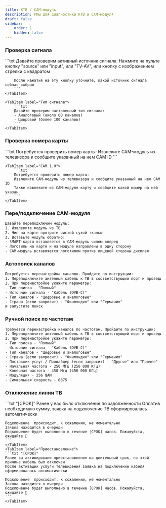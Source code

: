 ```yaml
---
title: КТВ / CAM-модуль
description: РМы для диагностики КТВ и CAM-модуля
draft: false
sidebar:
    order: 1
    hidden: false
---
```



### Проверка сигнала

<Tabs>
    <TabItem label="Источник сигнала">
        ```txt
        Давайте проверим активный источник сигнала:
        Нажмите на пульте кнопку "source" или "input", или "TV-AV", или кнопку с изображением стрелки с квадратом

        После нажатия на эту кнопку уточните, какой источник сигнала сейчас выбран
        ```
    </TabItem>

    <TabItem label="Тип сигнала">
        ```txt
        Давайте проверим настроенный тип сигнала:
        - Аналоговый (около 60 каналов)
        - Цифровой (более 100 каналов)
        ```
    </TabItem>
</Tabs>

### Проверка номера карты

<Tabs>
    <TabItem label="CAM 2.0">
        ```txt
        Потребуется проверить номер карты:
        Извлеките CAM-модуль из телевизора и сообщите указанный на нем CAM ID
        ```
    </TabItem>

    <TabItem label="CAM 1.0">
        ```txt
        Потребуется проверить номер карты:
        Извлеките CAM-модуль из телевизора и сообщите указанный на нем CAM ID
        Также извлеките из CAM-модуля карту и сообщите какой номер на ней указан
        ```
    </TabItem>
</Tabs>

### Пере/подключение CAM-модуля

```txt
Давайте переподключим модуль:
1. Извлеките модуль из ТВ
2. Чип на карте протрите чистой сухой тканью
3. Вставьте модуль обратно:
- SMART-карта вставляется в CAM-модуль чипом вперед
- Логотипы на карте и на модуле направлены в одну сторону
- CAM-модуль вставляется логотипом против лицевой стороны дисплея
```

### Автопоиск каналов

```txt
Потребуется перенастройка каналов. Пройдите по инструкции:
1. Переподключите антенный кабель к ТВ в соответствующий порт и проведите перенастройку каналов
2. При перенастройке укажите параметры:
- Тип поиска - "Полный"
- Источник сигнала - "Кабель (DVB-C)"
- Тип каналов - "Цифровые и аналоговые"
- Страна (если запросит) - "Финляндия" или "Германия"
и запустите поиск
```

### Ручной поиск по частотам

```txt
Требуется перенастройка каналов по частотам. Пройдите по инструкции:
1. Переподключите антенный кабель к ТВ в соответствующий порт и проведите перенастройку каналов
2. При перенастройке укажите параметры:
- Тип поиска - "Полный"
- Источник сигнала - "Кабель (DVB-C)"
- Тип каналов - "Цифровые и аналоговые"
- Страна (если запросит) - "Финляндия" или "Германия"
- Поставщик услуг / Провайдер (если запросит) - "Другое" или "Прочее"
- Начальная частота - 250 МГц (250 000 КГц) 
- Конечная частота - 450 Мгц (450 000 КГц)
- Модуляция - 256 QAM
- Символьная скорость - 6875
```

### Отключение линии ТВ
<LinkCard title="Сроки подключения КТВ"
                    href="https://clever.ertelecom.ru/content/space/4/folder/588/article/7250/page/0#SrokiObratnogoPodklucheniya"
                    description="Открыть сроки подключения в базе знаний" target="_blank"/>

<Tabs>
    <TabItem label="Задолженность">
    ```txt "[СРОК]"
    Ранее у вас было отключение по задолженности
    Оплатив необходимую сумму, заявка на подключение ТВ сформировалась автоматически

    Подключение  происходит, к сожалению, не моментально
    Заявка находится в очереди
    Подключение будет выполнено в течение [СРОК] часов. Пожалуйста, ожидайте 🙏
    ```
    </TabItem>
    <TabItem label="Приостановление">
    ```txt "[СРОК]"
    Ранее вы активировали приостановление на длительный срок, по этой причине кабель был отключен
    После активации услуги телевидения заявка на подключение кабеля сформировалась автоматически

    Подключение  происходит, к сожалению, не моментально
    Заявка находится в очереди
    Подключение будет выполнено в течение [СРОК] часов. Пожалуйста, ожидайте 🙏
    ```
    </TabItem>
</Tabs>